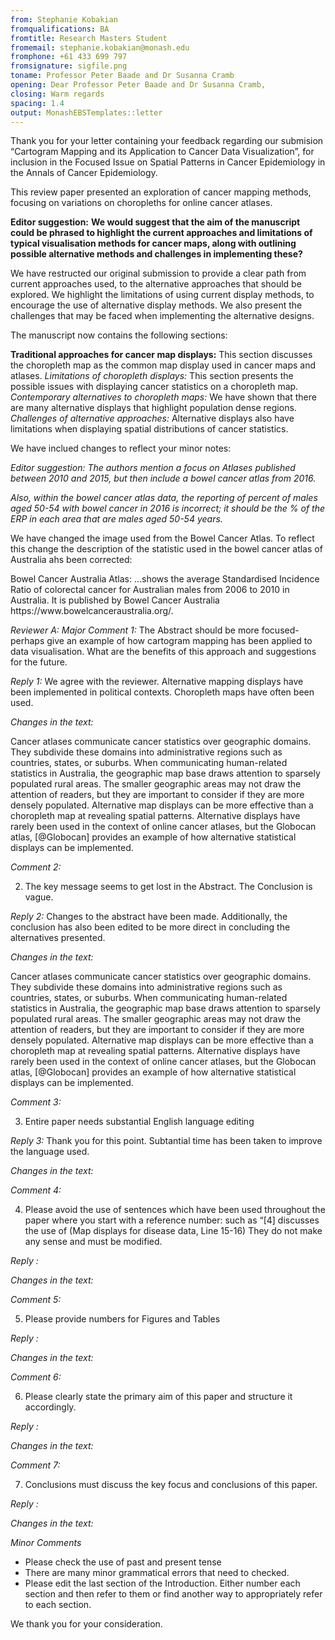 ```yaml
---
from: Stephanie Kobakian
fromqualifications: BA
fromtitle: Research Masters Student
fromemail: stephanie.kobakian@monash.edu
fromphone: +61 433 699 797
fromsignature: sigfile.png
toname: Professor Peter Baade and Dr Susanna Cramb
opening: Dear Professor Peter Baade and Dr Susanna Cramb,
closing: Warm regards
spacing: 1.4
output: MonashEBSTemplates::letter
---
```


Thank you for your letter containing your feedback regarding our submision "Cartogram Mapping and its Application to Cancer Data Visualization", for inclusion in the Focused Issue on Spatial Patterns in Cancer Epidemiology in the Annals of Cancer Epidemiology.

This review paper presented an exploration of cancer mapping methods, focusing on variations on choropleths for online cancer atlases.

**Editor suggestion:**
**We would suggest that the aim of the manuscript could be phrased to highlight the current approaches and limitations of typical visualisation methods for cancer maps, along with outlining possible alternative methods and challenges in implementing these?**

We have restructed our original submission to provide a clear path from current approaches used, to the alternative approaches that should be explored. We highlight the limitations of using current display methods, to encourage the use of alternative display methods. We also present the challenges that may be faced when implementing the alternative designs.

The manuscript now contains the following sections:

**Traditional approaches for cancer map displays:** This section discusses the choropleth map as the common map display used in cancer maps and atlases.
*Limitations of choropleth displays:* This section presents the possible issues with displaying cancer statistics on a choropleth map.
*Contemporary alternatives to choropleth maps:* We have shown that there are many alternative displays that highlight population dense regions.
*Challenges of alternative approaches:* Alternative displays also have limitations when displaying spatial distributions of cancer statistics.



We have inclued changes to reflect your minor notes:

*Editor suggestion:*
*The authors mention a focus on Atlases published between 2010 and 2015, but then include a bowel cancer atlas from 2016. *

*Also, within the bowel cancer atlas data, the reporting of percent of males aged 50-54 with bowel cancer in 2016 is incorrect; it should be the % of the ERP in each area that are males aged 50-54 years. *

We have changed the image used from the Bowel Cancer Atlas. To reflect this change the description of the statistic used in the bowel cancer atlas of Australia ahs been corrected:


Bowel Cancer Australia Atlas:
...shows the average Standardised Incidence Ratio of colorectal cancer for Australian males from 2006 to 2010 in Australia. It is published by Bowel Cancer Australia https://www.bowelcanceraustralia.org/.  



*Reviewer A: *
*Major*
*Comment 1: *
The Abstract should be more focused- perhaps give an example of how cartogram mapping has been applied to data visualisation. What are the benefits of this approach and suggestions for the future.

*Reply 1:* 
We agree with the reviewer. Alternative mapping displays have been implemented in political contexts. Choropleth maps have often been used.


*Changes in the text:* 

Cancer atlases communicate cancer statistics over geographic domains. They subdivide these domains into administrative regions such as countries, states, or suburbs. When communicating human-related statistics in Australia, the geographic map base draws attention to sparsely populated rural areas. The smaller geographic areas may not draw the attention of readers, but they are important to consider if they are more densely populated. Alternative map displays can be more effective than a choropleth map at revealing spatial patterns. Alternative displays have rarely been used in the context of online cancer atlases, but the Globocan atlas, [@Globocan] provides an example of how alternative statistical displays can be implemented.


*Comment 2: *

2. The key message seems to get lost in the Abstract. The Conclusion is vague.

*Reply 2:* 
Changes to the abstract have been made. Additionally, the conclusion has also been edited to be more direct in concluding the alternatives presented.

*Changes in the text:* 

Cancer atlases communicate cancer statistics over geographic domains. They subdivide these domains into administrative regions such as countries, states, or suburbs. When communicating human-related statistics in Australia, the geographic map base draws attention to sparsely populated rural areas. The smaller geographic areas may not draw the attention of readers, but they are important to consider if they are more densely populated. Alternative map displays can be more effective than a choropleth map at revealing spatial patterns. Alternative displays have rarely been used in the context of online cancer atlases, but the Globocan atlas, [@Globocan] provides an example of how alternative statistical displays can be implemented.

*Comment 3: *

3. Entire paper needs substantial English language editing

*Reply 3:* 
Thank you for this point. Subtantial time has been taken to improve the language used.

*Changes in the text:* 

*Comment 4: *

4. Please avoid the use of sentences which have been used throughout the paper where you start with a reference number: such as “[4] discusses the use of (Map displays for disease data, Line 15-16) They do not make any sense and must be modified.

*Reply :* 


*Changes in the text:* 

*Comment 5: *

5. Please provide numbers for Figures and Tables

*Reply :* 


*Changes in the text:* 

*Comment 6: *

6. Please clearly state the primary aim of this paper and structure it accordingly.

*Reply :* 


*Changes in the text:* 

*Comment 7: *

7. Conclusions must discuss the key focus and conclusions of this paper. 

*Reply :* 


*Changes in the text:* 


*Minor Comments* 

- Please check the use of past and present tense
- There are many minor grammatical errors that need to checked.
- Please edit the last section of the Introduction. Either number each section and then refer to them or find another way to appropriately refer to each section.


We thank you for your consideration.


